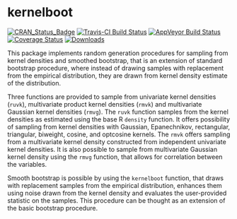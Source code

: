 
# kernelboot

[![CRAN_Status_Badge](http://www.r-pkg.org/badges/version/kernelboot)](https://CRAN.R-project.org/package=kernelboot)
[![Travis-CI Build Status](https://travis-ci.org/twolodzko/kernelboot.svg?branch=master)](https://travis-ci.org/twolodzko/kernelboot)
[![AppVeyor Build Status](https://ci.appveyor.com/api/projects/status/github/twolodzko/kernelboot?branch=master&svg=true)](https://ci.appveyor.com/project/twolodzko/kernelboot)
[![Coverage Status](https://img.shields.io/codecov/c/github/twolodzko/kernelboot/master.svg)](https://codecov.io/github/twolodzko/kernelboot?branch=master)
[![Downloads](http://cranlogs.r-pkg.org/badges/grand-total/kernelboot)](http://cran.rstudio.com/web/packages/kernelboot/index.html)


This package implements random generation procedures for sampling from kernel
densities and smoothed bootstrap, that is an extension of standard bootstrap
procedure, where instead of drawing samples with replacement from the empirical
distribution, they are drawn from kernel density estimate of the distribution.

Three functions are provided to sample from univariate kernel densities (`ruvk`),
multivariate product kernel densities (`rmvk`) and multivariate Gaussian kernel
densities (`rmvg`). The `ruvk` function samples from the kernel densities as 
estimated using the base R `density` function. It offers possibility of sampling
from kernel densities with Gaussian, Epanechnikov, rectangular, triangular, biweight,
cosine, and optcosine kernels. The `rmvk` offers sampling from a multivariate kernel
density constructed from independent univariate kernel densities. It is also possible
to sample from multivariate Gaussian kernel density using the `rmvg` function,
that allows for correlation between the variables.

Smooth bootstrap is possible by using the `kernelboot` function, that draws with
replacement samples from the empirical distribution, enhances them using noise
drawn from the kernel density and evaluates the user-provided statistic on the
samples. This procedure can be thought as an extension of the basic bootstrap
procedure.
